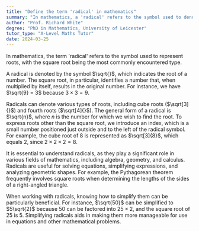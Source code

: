 ```yaml
---
title: "Define the term 'radical' in mathematics"
summary: "In mathematics, a 'radical' refers to the symbol used to denote roots, most commonly the square root."
author: "Prof. Richard White"
degree: "PhD in Mathematics, University of Leicester"
tutor_type: "A-Level Maths Tutor"
date: 2024-03-25
---
```


In mathematics, the term 'radical' refers to the symbol used to represent roots, with the square root being the most commonly encountered type.

A radical is denoted by the symbol $\sqrt{}$, which indicates the root of a number. The square root, in particular, identifies a number that, when multiplied by itself, results in the original number. For instance, we have $\sqrt{9} = 3$ because $3 \times 3 = 9$.

Radicals can denote various types of roots, including cube roots ($\sqrt[3]{}$) and fourth roots ($\sqrt[4]{}$). The general form of a radical is $\sqrt{n}$, where $n$ is the number for which we wish to find the root. To express roots other than the square root, we introduce an index, which is a small number positioned just outside and to the left of the radical symbol. For example, the cube root of $8$ is represented as $\sqrt[3]{8}$, which equals $2$, since $2 \times 2 \times 2 = 8$.

It is essential to understand radicals, as they play a significant role in various fields of mathematics, including algebra, geometry, and calculus. Radicals are useful for solving equations, simplifying expressions, and analyzing geometric shapes. For example, the Pythagorean theorem frequently involves square roots when determining the lengths of the sides of a right-angled triangle.

When working with radicals, knowing how to simplify them can be particularly beneficial. For instance, $\sqrt{50}$ can be simplified to $5\sqrt{2}$ because $50$ can be factored into $25 \times 2$, and the square root of $25$ is $5$. Simplifying radicals aids in making them more manageable for use in equations and other mathematical problems.
    